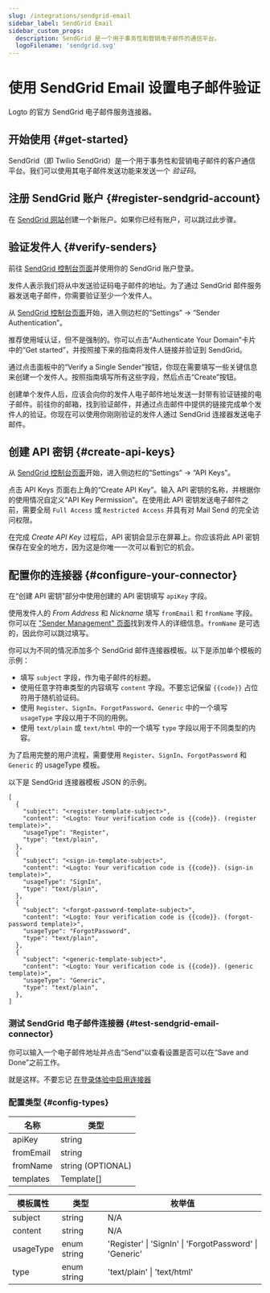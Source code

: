 ```yaml
---
slug: /integrations/sendgrid-email
sidebar_label: SendGrid Email
sidebar_custom_props:
  description: SendGrid 是一个用于事务性和营销电子邮件的通信平台。
  logoFilename: 'sendgrid.svg'
---
```



# 使用 SendGrid Email 设置电子邮件验证

Logto 的官方 SendGrid 电子邮件服务连接器。

<GuideTip />

## 开始使用 \{#get-started}

SendGrid（即 Twilio SendGrid）是一个用于事务性和营销电子邮件的客户通信平台。我们可以使用其电子邮件发送功能来发送一个 _验证码_。

## 注册 SendGrid 账户 \{#register-sendgrid-account}

在 [SendGrid 网站](https://app.sendgrid.com/)创建一个新账户。如果你已经有账户，可以跳过此步骤。

## 验证发件人 \{#verify-senders}

前往 [SendGrid 控制台页面](https://app.sendgrid.com/)并使用你的 SendGrid 账户登录。

发件人表示我们将从中发送验证码电子邮件的地址。为了通过 SendGrid 邮件服务器发送电子邮件，你需要验证至少一个发件人。

从 [SendGrid 控制台页面](https://app.sendgrid.com/)开始，进入侧边栏的“Settings” -> “Sender Authentication”。

推荐使用域认证，但不是强制的。你可以点击“Authenticate Your Domain”卡片中的“Get started”，并按照接下来的指南将发件人链接并验证到 SendGrid。

通过点击面板中的“Verify a Single Sender”按钮，你现在需要填写一些关键信息来创建一个发件人。按照指南填写所有这些字段，然后点击“Create”按钮。

创建单个发件人后，应该会向你的发件人电子邮件地址发送一封带有验证链接的电子邮件。前往你的邮箱，找到验证邮件，并通过点击邮件中提供的链接完成单个发件人的验证。你现在可以使用你刚刚验证的发件人通过 SendGrid 连接器发送电子邮件。

## 创建 API 密钥 \{#create-api-keys}

从 [SendGrid 控制台页面](https://app.sendgrid.com/)开始，进入侧边栏的“Settings” -> “API Keys”。

点击 API Keys 页面右上角的“Create API Key”。输入 API 密钥的名称，并根据你的使用情况自定义“API Key Permission”。在使用此 API 密钥发送电子邮件之前，需要全局 `Full Access` 或 `Restricted Access` 并具有对 Mail Send 的完全访问权限。

在完成 _Create API Key_ 过程后，API 密钥会显示在屏幕上。你应该将此 API 密钥保存在安全的地方，因为这是你唯一一次可以看到它的机会。

## 配置你的连接器 \{#configure-your-connector}

在“创建 API 密钥”部分中使用创建的 API 密钥填写 `apiKey` 字段。

使用发件人的 _From Address_ 和 _Nickname_ 填写 `fromEmail` 和 `fromName` 字段。你可以在 ["Sender Management" 页面](https://mc.sendgrid.com/senders)找到发件人的详细信息。`fromName` 是可选的，因此你可以跳过填写。

你可以为不同的情况添加多个 SendGrid 邮件连接器模板。以下是添加单个模板的示例：

- 填写 `subject` 字段，作为电子邮件的标题。
- 使用任意字符串类型的内容填写 `content` 字段。不要忘记保留 `{{code}}` 占位符用于随机验证码。
- 使用 `Register`、`SignIn`、`ForgotPassword`、`Generic` 中的一个填写 `usageType` 字段以用于不同的用例。
- 使用 `text/plain` 或 `text/html` 中的一个填写 `type` 字段以用于不同类型的内容。

为了启用完整的用户流程，需要使用 `Register`、`SignIn`、`ForgotPassword` 和 `Generic` 的 usageType 模板。

以下是 SendGrid 连接器模板 JSON 的示例。

```jsonc
[
  {
    "subject": "<register-template-subject>",
    "content": "<Logto: Your verification code is {{code}}. (register template)>",
    "usageType": "Register",
    "type": "text/plain",
  },
  {
    "subject": "<sign-in-template-subject>",
    "content": "<Logto: Your verification code is {{code}}. (sign-in template)>",
    "usageType": "SignIn",
    "type": "text/plain",
  },
  {
    "subject": "<forgot-password-template-subject>",
    "content": "<Logto: Your verification code is {{code}}. (forgot-password template)>",
    "usageType": "ForgotPassword",
    "type": "text/plain",
  },
  {
    "subject": "<generic-template-subject>",
    "content": "<Logto: Your verification code is {{code}}. (generic template)>",
    "usageType": "Generic",
    "type": "text/plain",
  },
]
```

### 测试 SendGrid 电子邮件连接器 \{#test-sendgrid-email-connector}

你可以输入一个电子邮件地址并点击“Send”以查看设置是否可以在“Save and Done”之前工作。

就是这样。不要忘记 [在登录体验中启用连接器](/connectors/email-connectors/#enable-email-sign-up-or-sign-in)

### 配置类型 \{#config-types}

| 名称      | 类型              |
| --------- | ----------------- |
| apiKey    | string            |
| fromEmail | string            |
| fromName  | string (OPTIONAL) |
| templates | Template[]        |

| 模板属性  | 类型        | 枚举值                                                  |
| --------- | ----------- | ------------------------------------------------------- |
| subject   | string      | N/A                                                     |
| content   | string      | N/A                                                     |
| usageType | enum string | 'Register' \| 'SignIn' \| 'ForgotPassword' \| 'Generic' |
| type      | enum string | 'text/plain' \| 'text/html'                             |
